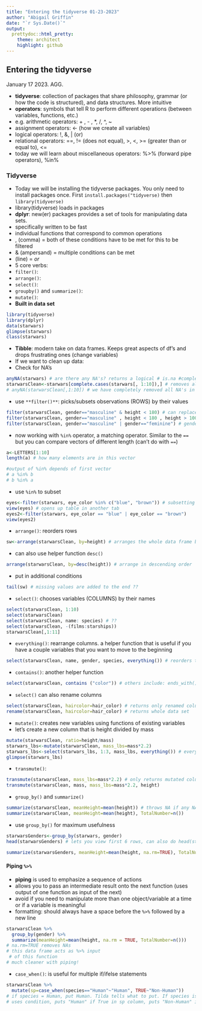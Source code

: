 ```yaml
---
title: "Entering the tidyverse 01-23-2023"
author: "Abigail Griffin"
date: "`r Sys.Date()`"
output:
  prettydoc::html_pretty:
    theme: architect
    highlight: github
---
```

## Entering the tidyverse
January 17 2023. 
AGG. 

* **tidyverse**: collection of packages that share philosophy, grammar (or how the code is structured), and data structures. More intuitive  
* **operators**: symbols that tell R to perform different operations (between variables, functions, etc.)  
+ e.g. arithmetic operators: + , - , *, /, ^, ~  
+ assignment operators: <- (how we create all variables)  
+ logical operators: !, &, | (or)
+ relational operators: ==, != (does not equal), >, <, >= (greater than or equal to), <=
+ today we will learn about miscellaneous operators: %>% (forward pipe operators), %in%

### Tidyverse
* Today we will be installing the tidyverse packages. You only need to install packages once. First `install.packages("tidyverse)` then `library(tidyverse)`
* library(tidyverse) loads in packages
* **dplyr**: new(er) packages provides a set of tools for manipulating data sets.  
+ specifically written to be fast  
+ individual functions that correspond to common operations
* , (comma) = both of these conditions have to be met for this to be filtered
* & (ampersand) = multiple conditions can be met
* | (line) = *or*

* 5 core verbs:
+ `filter()`: 
+ `arrange()`:
+ `select()`:
+ `groupby()` and `summarize()`:
+ `mutate()`:
* **Built in data set**
```r
library(tidyverse)
library(dplyr)
data(starwars)
glimpse(starwars)
class(starwars)
```
+ **Tibble**: modern take on data frames. Keeps great aspects of df's and drops frustrating ones (change variables)
* If we want to clean up data:  
+ Check for NA's
```r
anyNA(starwars) # are there any NA's? returns a logical # is.na #complete.cases
starwarsClean<-starwars[complete.cases(starwars[, 1:10]),] # removes all rows with NAs in all rows, the first 10 columns # second comma says give me all columns back
# anyNA(starwarsClean[,1:10]) # we have completely removed all NA's in first 10 columns
```
* use `**filter()**`: picks/subsets observations (ROWS) by their values
```r
filter(starwarsClean, gender=="masculine" & height < 180) # can replace & (ampersand) with a comma which means and - both of these conditions have to be met for this to be filtered
filter(starwarsClean, gender=="masculine" , height < 180 , height > 100) # multiple conditions for the same variable
filter(starwarsClean, gender=="masculine" | gender=="feminine") # gender is masculine or feminine
```
* now working with `%in%` operator, a matching operator. Similar to the `==` but you can compare vectors of different length (can't do with `==`)
```r
a<-LETTERS[1:10]
length(a) # how many elements are in this vector

#output of %in% depends of first vector
# a %in% b
# b %in% a
```
* use `%in%` to subset
```r
eyes<-filter(starwars, eye_color %in% c("blue", "brown")) # subsetting characters with these eye colors
view(eyes) # opens up table in another tab
eyes2<-filter(starwars, eye_color == "blue" | eye_color == "brown")
view(eyes2)
```
* `arrange()`: reorders rows
```r
sw<-arrange(starwarsClean, by=height) # arranges the whole data frame by the variable you specify
```
* can also use helper function `desc()`
```r
arrange(starwarsClean, by=desc(height)) # arrange in descending order
```
* put in additional conditions
```r
tail(sw) # missing values are added to the end ??
```
* `select()`: chooses variables (COLUMNS) by their names
```r
select(starwarsClean, 1:10)
select(starwarsClean)
select(starwarsClean, name: species) # ??
select(starwarsClean, -(films:starships))
starwarsClean[,1:11]
```
* `everything()`: rearrange columns. a helper function that is useful if you have a couple variables that you want to move to the beginning
```r
select(starwarsClean, name, gender, species, everything()) # reorders this but doesn't keep it reordered.
```
* `contains()`: another helper function
```r
select(starwarsClean, contains ("color")) # others include: ends_with(), starts with(), num_range()
```
* `select()` can also rename columns
```r
select(starwarsClean, haircolor=hair_color) # returns only renamed column
rename(starwarsClean, haircolor=hair_color) # returns whole data set
```
* `mutate()`: creates new variables using functions of existing variables
* let's create a new column that is height divided by mass
```r
mutate(starwarsClean, ratio=height/mass)
starwars_lbs<-mutate(starwarsClean, mass_lbs=mass*2.2)
starwars_lbs<-select(starwars_lbs, 1:3, mass_lbs, everything()) # everything() is everything else. brought it to the front using select
glimpse(starwars_lbs)
```
* `transmute()`:
```r
transmute(starwarsClean, mass_lbs=mass*2.2) # only returns mutated columns
transmute(starwarsClean, mass, mass_lbs=mass*2.2, height)
```
* `group_by()` and `summarize()`
```r
summarize(starwarsClean, meanHeight=mean(height)) # throws NA if any NAs are in df - need to use na.rm
summarize(starwarsClean, meanHeight=mean(height), TotalNumber=n())
```
* use `group_by()` for maximum usefulness
```r
starwarsGenders<-group_by(starwars, gender)
head(starwarsGenders) # lets you view first 6 rows, can also do head(starwarsGender, 10) to see first 10. Can also use tail(starwarsGender) to see last 6

summarize(starwarsGenders, meanHeight=mean(height, na.rm=TRUE), TotalNumber=n()) # TotalNumber=n() counts how many belong to each group
```

#### Piping `%>%`
* **piping** is used to emphasize a sequence of actions
* allows you to pass an intermediate result onto the next function (uses output of one function as input of the next)
* avoid if you need to manipulate more than one object/variable at a time or if a variable is meaningful
* formatting: should always have a space before the `%>%` followed by a new line
```r
starwarsClean %>%
  group_by(gender) %>%
  summarize(meanHeight=mean(height, na.rm = TRUE, TotalNumber=n()))
# na.rm=TRUE removes NAs
# this data frame acts as %>% input
 # of this function
# much cleaner with piping!
```
* `case_when()`: is useful for multiple if/ifelse statements
```r
starwarsClean %>%
  mutate(sp=case_when(species=="Human"~"Human", TRUE~"Non-Human"))
# if species = Human, put Human. Tilda tells what to put. If species is not true, put Non-Human.
# uses condition, puts "Human" if True in sp column, puts "Non-Human" if it's FALSE
```
